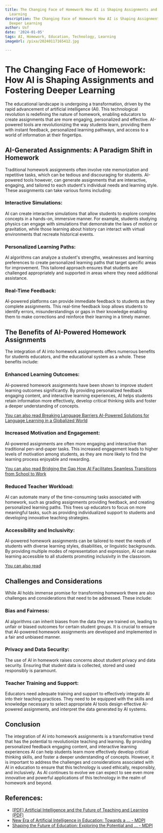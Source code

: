 ```yaml
---
title: The Changing Face of Homework How AI is Shaping Assignments and Fostering Deeper
  Learning
description: The Changing Face of Homework How AI is Shaping Assignments and Fostering
  Deeper Learning
author: Usf
date: '2024-01-05'
tags: AI, Homework, Education, Technology, Learning
imageUrl: /pixa/20240117165412.jpg

---
```

# The Changing Face of Homework: How AI is Shaping Assignments  and Fostering Deeper  Learning

The educational  landscape is undergoing a transformation, driven by the rapid advancement  of artificial intelligence (AI). This technological revolution is redefining the  nature of homework, enabling educators to create assignments that are more engaging, personalized and effective. AI-powered tools are revolutionizing the way students learn, providing them with instant  feedback, personalized learning  pathways, and access to a world of information at their fingertips.

## AI-Generated Assignments: A Paradigm Shift  in Homework

Traditional homework assignments often involve  rote  memorization and repetitive tasks, which can be tedious and discouraging for students. AI-powered tools however, can  generate assignments that are interactive, engaging,  and tailored to each student's individual needs and learning style. These assignments  can take various forms including:

###  Interactive Simulations:
AI can create interactive simulations that allow students  to explore complex concepts in a hands-on, immersive manner.  For example, students studying  physics can engage with simulations that demonstrate  the laws of motion or gravitation, while those  learning  about history can interact with virtual environments that recreate historical events.

### Personalized Learning Paths:
AI algorithms  can analyze a student's strengths, weaknesses and  learning preferences to create  personalized learning paths that  target specific areas for improvement. This tailored approach  ensures that  students are challenged appropriately and supported in areas where they  need additional assistance.

### Real-Time Feedback:
AI-powered platforms can provide immediate feedback to students as they complete assignments. This real-time feedback loop allows students to identify errors, misunderstandings or gaps in their knowledge enabling them to make corrections and reinforce their learning in  a timely manner.

## The Benefits of AI-Powered Homework Assignments

The  integration of AI into homework assignments  offers numerous benefits for  students  educators, and  the  educational system as a whole. These benefits include:

### Enhanced Learning Outcomes:
AI-powered homework assignments  have been shown to improve student learning outcomes significantly. By providing personalized feedback engaging content, and  interactive learning experiences, AI helps students retain information more effectively, develop critical thinking skills  and  foster a deeper understanding of  concepts.

[You can also read Breaking Language  Barriers AI-Powered Solutions for Language Learning in a Globalized World](Breaking%20Language%20Barriers%20AI-Powered%20Solutions%20for%20Language%20Learning%20in%20a%20Globalized%20World)


### Increased Motivation and Engagement:
AI-powered assignments are often more engaging and interactive than  traditional pen-and-paper tasks.  This increased engagement leads to higher levels of motivation among students, as they are more likely to find the learning process enjoyable and rewarding.

[You can also read Bridging the Gap How AI Facilitates Seamless Transitions from School to Work](Bridging%20the%20Gap%20How%20AI%20Facilitates%20Seamless%20Transitions%20from%20School%20to%20Work)


### Reduced  Teacher Workload:
AI can automate many of  the  time-consuming tasks associated with homework, such as grading assignments providing feedback,  and creating personalized learning paths. This  frees up educators to  focus  on more meaningful tasks,  such as providing individualized support to  students and  developing innovative teaching strategies.

### Accessibility and Inclusivity:
AI-powered homework assignments can be  tailored to meet the needs of students with diverse learning styles, disabilities, or linguistic backgrounds. By providing multiple  modes of representation and expression, AI can make learning accessible to all students promoting inclusivity in the  classroom.

[You  can also read ]()


## Challenges and Considerations

While AI holds immense promise for transforming homework there are also challenges and considerations that need to be addressed. These include:

### Bias and Fairness:
AI algorithms can inherit biases from the data they are trained on, leading to unfair or biased outcomes  for certain student groups. It is crucial to ensure that AI-powered  homework assignments are developed and implemented in a fair and unbiased manner.

### Privacy and  Data Security:
The use of AI in homework raises concerns about student privacy and data security. Ensuring that student data is collected, stored and used responsibly is paramount.

### Teacher Training and  Support:
Educators need adequate training and support to effectively  integrate AI into their teaching practices. They need to be equipped with the skills and knowledge necessary to select appropriate AI tools  design effective AI-powered assignments, and interpret  the data generated by AI  systems.

## Conclusion

The integration of AI into homework assignments is  a transformative trend that has the potential to revolutionize teaching and learning. By providing personalized  feedback engaging content, and interactive learning experiences AI can help  students  learn more effectively develop critical thinking skills, and foster a deeper  understanding of concepts. However, it is important to address the challenges and considerations associated  with AI  in education to ensure that this technology is used ethically, responsibly, and inclusively. As AI continues to evolve we can expect to see  even more innovative and powerful applications of this technology in the realm of  homework and beyond.

## References:
- [[PDF] Artificial Intelligence and the Future of Teaching and Learning (PDF)](https://www2.ed.gov/documents/ai-report/ai-report.pdf)
- [New Era of Artificial Intelligence in Education: Towards a ... - MDPI](https://www.mdpi.com/2071-1050/15/16/12451)
- [Shaping the Future of Education: Exploring the Potential and ... - MDPI](https://www.mdpi.com/2227-7102/13/7/692)
